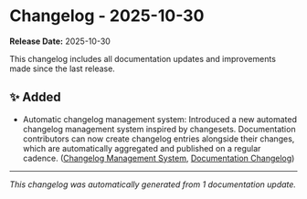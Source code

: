# Changelog - 2025-10-30

**Release Date:** 2025-10-30

This changelog includes all documentation updates and improvements made since the last release.

## ✨ Added

* Automatic changelog management system: Introduced a new automated changelog management system inspired by changesets. Documentation contributors can now create changelog entries alongside their changes, which are automatically aggregated and published on a regular cadence. ([Changelog Management System](/.changelogs/README), [Documentation Changelog](/docs/changelog))

---

*This changelog was automatically generated from 1 documentation update.*
